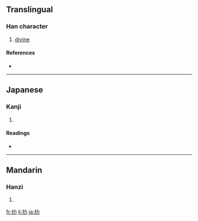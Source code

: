 {{see|朸}}
==Translingual==

===Han character===
{{Han char|rn=64|rad=手|as=02|sn=5|four=5402<sub>7</sub>|canj=手大尸 (QKS)}}

# [[divine]]

====References====
* {{Han ref|kx=0417.090|dkj=11778|dj=0763.100|hdz=31827.100|uh=6250|ud=25168|bh=C97D|bd=51581}}

----

==Japanese==

===Kanji===
{{ja-kanji|grade=|rs=手02}}

# {{defn|Japanese}}

====Readings====
* {{ja-readings|on=[[ろく]] (roku), [[りょく]] (ryoku), [[りき]] (riki)|kun=}}

----

==Mandarin==

===Hanzi===
{{cmn-hanzi|pin=[[lè]] ([[le4]])|wg=le<sup>4</sup>}}

# {{defn|Mandarin}}

[[fr:扐]]
[[li:扐]]
[[ja:扐]]